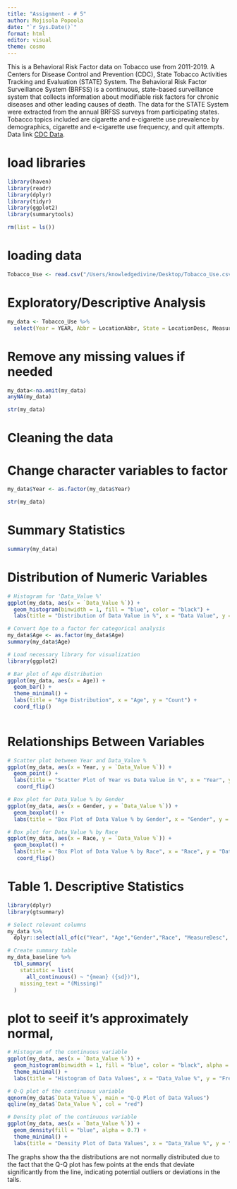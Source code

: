 ```yaml
---
title: "Assignment - # 5"
author: Mojisola Popoola
date: "`r Sys.Date()`"
format: html
editor: visual
theme: cosmo
---
```


This is a Behavioral Risk Factor data on Tobacco use from 2011-2019. A Centers for Disease Control and Prevention (CDC), State Tobacco Activities Tracking and Evaluation (STATE) System. The Behavioral Risk Factor Surveillance System (BRFSS) is a continuous, state-based surveillance system that collects information about modifiable risk factors for chronic diseases and other leading causes of death. The data for the STATE System were extracted from the annual BRFSS surveys from participating states. Tobacco topics included are cigarette and e-cigarette use prevalence by demographics, cigarette and e-cigarette use frequency, and quit attempts. Data link [CDC Data](https://dev.socrata.com/foundry/data.cdc.gov/wsas-xwh5).

# load libraries

```r
library(haven)
library(readr)
library(dplyr)
library(tidyr)
library(ggplot2)
library(summarytools)
```

```r
rm(list = ls())
```

# loading data

```r
Tobacco_Use <- read.csv("/Users/knowledgedivine/Desktop/Tobacco_Use.csv")
```

# Exploratory/Descriptive Analysis

```r
my_data <- Tobacco_Use %>% 
  select(Year = YEAR, Abbr = LocationAbbr, State = LocationDesc, MeasureDesc, `Data_Value %` = Data_Value, Gender, Race, Age, Education)
```

# Remove any missing values if needed

```r
my_data<-na.omit(my_data)
anyNA(my_data)
```

```r
str(my_data) 
```

# Cleaning the data

# Change character variables to factor

```r
my_data$Year <- as.factor(my_data$Year)

str(my_data) 
```

# Summary Statistics

```r
summary(my_data)

```

# Distribution of Numeric Variables

```r
# Histogram for 'Data_Value %'
ggplot(my_data, aes(x = `Data_Value %`)) +
  geom_histogram(binwidth = 1, fill = "blue", color = "black") +
  labs(title = "Distribution of Data Value in %", x = "Data Value", y = "Frequency")
```

```r
# Convert Age to a factor for categorical analysis
my_data$Age <- as.factor(my_data$Age)
summary(my_data$Age)

# Load necessary library for visualization
library(ggplot2)

# Bar plot of Age distribution
ggplot(my_data, aes(x = Age)) +
  geom_bar() +
  theme_minimal() +
  labs(title = "Age Distribution", x = "Age", y = "Count") +
  coord_flip() 
  
```

# Relationships Between Variables

```r
# Scatter plot between Year and Data_Value %
ggplot(my_data, aes(x = Year, y = `Data_Value %`)) +
  geom_point() +
  labs(title = "Scatter Plot of Year vs Data Value in %", x = "Year", y = "Data Value %") +
   coord_flip() 

# Box plot for Data_Value % by Gender
ggplot(my_data, aes(x = Gender, y = `Data_Value %`)) +
  geom_boxplot() +
  labs(title = "Box Plot of Data Value % by Gender", x = "Gender", y = "Data Value %")

# Box plot for Data_Value % by Race
ggplot(my_data, aes(x = Race, y = `Data_Value %`)) +
  geom_boxplot() +
  labs(title = "Box Plot of Data Value % by Race", x = "Race", y = "Data Value %") +
   coord_flip() 
```

# Table 1. Descriptive Statistics

```r
library(dplyr)
library(gtsummary)

# Select relevant columns
my_data %>%
  dplyr::select(all_of(c("Year", "Age","Gender","Race", "MeasureDesc", "Education"))) -> my_data_baseline

# Create summary table
my_data_baseline %>%
  tbl_summary(
    statistic = list(
      all_continuous() ~ "{mean} ({sd})"),
    missing_text = "(Missing)"
  )
```

# plot to seeif it's approximately normal,

```r
# Histogram of the continuous variable
ggplot(my_data, aes(x = `Data_Value %`)) +
  geom_histogram(binwidth = 1, fill = "blue", color = "black", alpha = 0.7) +
  theme_minimal() +
  labs(title = "Histogram of Data Values", x = "Data_Value %", y = "Frequency")

# Q-Q plot of the continuous variable
qqnorm(my_data$`Data_Value %`, main = "Q-Q Plot of Data Values")
qqline(my_data$`Data_Value %`, col = "red")

# Density plot of the continuous variable
ggplot(my_data, aes(x = `Data_Value %`)) +
  geom_density(fill = "blue", alpha = 0.7) +
  theme_minimal() +
  labs(title = "Density Plot of Data Values", x = "Data_Value %", y = "Density")
```

The graphs show tha the distributions are not normally distributed due to the fact that the Q-Q plot has few points at the ends that deviate significantly from the line, indicating potential outliers or deviations in the tails.
